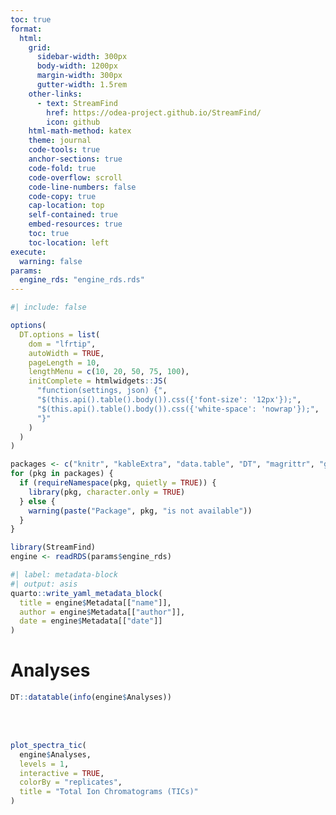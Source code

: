 ```yaml
---
toc: true
format:
  html:
    grid:
      sidebar-width: 300px
      body-width: 1200px
      margin-width: 300px
      gutter-width: 1.5rem
    other-links:
      - text: StreamFind
        href: https://odea-project.github.io/StreamFind/
        icon: github
    html-math-method: katex
    theme: journal
    code-tools: true
    anchor-sections: true
    code-fold: true
    code-overflow: scroll
    code-line-numbers: false
    code-copy: true
    cap-location: top
    self-contained: true
    embed-resources: true
    toc: true
    toc-location: left
execute:
  warning: false
params:
  engine_rds: "engine_rds.rds"
---
```


```r
#| include: false

options(
  DT.options = list(
    dom = "lfrtip",
    autoWidth = TRUE,
    pageLength = 10,
    lengthMenu = c(10, 20, 50, 75, 100),
    initComplete = htmlwidgets::JS(
      "function(settings, json) {",
      "$(this.api().table().body()).css({'font-size': '12px'});",
      "$(this.api().table().body()).css({'white-space': 'nowrap'});",
      "}"
    )
  )
)

packages <- c("knitr", "kableExtra", "data.table", "DT", "magrittr", "ggplot2", "plotly")
for (pkg in packages) {
  if (requireNamespace(pkg, quietly = TRUE)) {
    library(pkg, character.only = TRUE)
  } else {
    warning(paste("Package", pkg, "is not available"))
  }
}

library(StreamFind)
engine <- readRDS(params$engine_rds)
```

```r
#| label: metadata-block
#| output: asis
quarto::write_yaml_metadata_block(
  title = engine$Metadata[["name"]],
  author = engine$Metadata[["author"]],
  date = engine$Metadata[["date"]]
)
```

# Analyses

```r
DT::datatable(info(engine$Analyses))
```

<br>
<br>

```r
plot_spectra_tic(
  engine$Analyses,
  levels = 1,
  interactive = TRUE,
  colorBy = "replicates",
  title = "Total Ion Chromatograms (TICs)"
)
```

<br>
<br>

